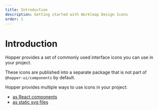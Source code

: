```yaml
---
title: Introduction
description: Getting started with Workleap Design Icons
order: 1
---
```


# Introduction

Hopper provides a set of commonly used interface icons you can use in your project.

These icons are published into a separate package that is not part of `@hopper-ui/components` by default.

Hopper provides multiple ways to use icons in your project:
- [as React components](/icons/react-icons/installation)
- [as static svg files](/icons/svg/installation)
